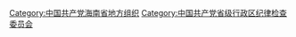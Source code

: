 [[Category:中国共产党海南省地方组织|Category:中国共产党海南省地方组织]]
[[Category:中国共产党省级行政区纪律检查委员会|Category:中国共产党省级行政区纪律检查委员会]]